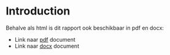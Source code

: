 # Introduction {.unnumbered}


Behalve als html is dit rapport ook beschikbaar in pdf en docx:

- Link naar [pdf](https://jan-ru.github.io/lss_greenbelt/Green-Belt.pdf) document
- Link naar [docx](https://jan-ru.github.io/lss_greenbelt/Green-Belt.docx) document